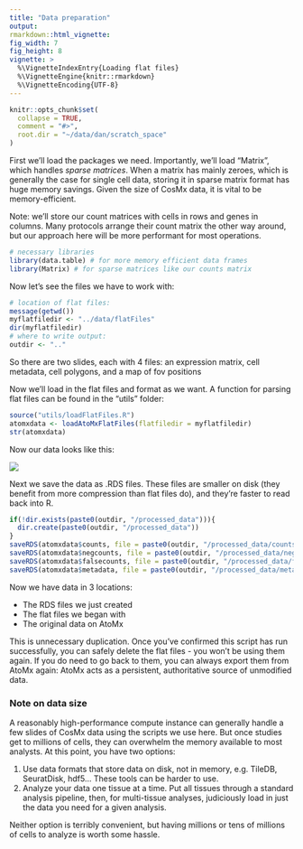 ```yaml
---
title: "Data preparation"
output: 
rmarkdown::html_vignette: 
fig_width: 7 
fig_height: 8 
vignette: >
  %\VignetteIndexEntry{Loading flat files}
  %\VignetteEngine{knitr::rmarkdown}
  %\VignetteEncoding{UTF-8}
---
```

<style>
p.caption {
  font-size: 1.5em;
}
</style>
```r
knitr::opts_chunk$set(
  collapse = TRUE,
  comment = "#>",
  root.dir = "~/data/dan/scratch_space" 
)
```


First we'll load the packages we need. 
Importantly, we'll load "Matrix", which handles *sparse matrices*. 
When a matrix has mainly zeroes, which is generally the case for single cell data,
storing it in sparse matrix format has huge memory savings. Given the size of CosMx
data, it is vital to be memory-efficient. 

Note: we'll store our count matrices with cells in rows and genes in columns. 
Many protocols arrange their count matrix the other way around, 
but our approach here will be more performant for most operations. 

```r
# necessary libraries
library(data.table) # for more memory efficient data frames
library(Matrix) # for sparse matrices like our counts matrix
```

Now let's see the files we have to work with:

```r
# location of flat files:
message(getwd())
myflatfiledir <- "../data/flatFiles"
dir(myflatfiledir)
# where to write output:
outdir <- ".."
```
So there are two slides, each with 4 files: an expression matrix, cell metadata, cell polygons, and a map of fov positions

Now we'll load in the flat files and format as we want. A function for parsing flat
files can be found in the "utils" folder:

```r
source("utils/loadFlatFiles.R")
atomxdata <- loadAtoMxFlatFiles(flatfiledir = myflatfiledir) 
str(atomxdata)
```

Now our data looks like this:

![](img/data1.png)


Next we save the data as .RDS files. These files are smaller on disk (they 
benefit from more compression than flat files do), and they're faster to read
back into R.

```r
if(!dir.exists(paste0(outdir, "/processed_data"))){
  dir.create(paste0(outdir, "/processed_data"))
}
saveRDS(atomxdata$counts, file = paste0(outdir, "/processed_data/counts_unfiltered.RDS"))
saveRDS(atomxdata$negcounts, file = paste0(outdir, "/processed_data/negcounts_unfiltered.RDS"))
saveRDS(atomxdata$falsecounts, file = paste0(outdir, "/processed_data/falsecounts_unfiltered.RDS"))
saveRDS(atomxdata$metadata, file = paste0(outdir, "/processed_data/metadata_unfiltered.RDS"))
```

Now we have data in 3 locations:

- The RDS files we just created
- The flat files we began with
- The original data on AtoMx

This is unnecessary duplication. Once you've confirmed this script has run successfully,
you can safely delete the flat files - you won't be using them again. 
If you do need to go back to them, you can always export them from AtoMx again:
AtoMx acts as a persistent, authoritative source of unmodified data.

### Note on data size

A reasonably high-performance compute instance can generally handle a few slides of 
 CosMx data using the scripts we use here. But once studies get to millions of cells, they
 can overwhelm the memory available to most analysts. At this point, you have two options:

1. Use data formats that store data on disk, not in memory, e.g. TileDB, SeuratDisk, hdf5... 
These tools can be harder to use.
2. Analyze your data one tissue at a time. Put all tissues through a standard analysis pipeline, then, for multi-tissue analyses, judiciously load in just the data you need
for a given analysis. 

Neither option is terribly convenient, but having millions or tens of millions of cells 
to analyze is worth some hassle. 


